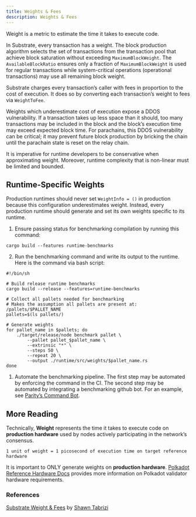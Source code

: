 ```yaml
---
title: Weights & Fees
description: Weights & Fees
---
```


Weight is a metric to estimate the time it takes to execute code.

In Substrate, every transaction has a weight. The block production algorithm selects the set of transactions from the transaction pool that achieve block saturation without exceeding `MaximumBlockWeight`. The `AvailableBlockRatio` ensures only a fraction of `MaximumBlockWeight` is used for regular transactions while system-critical operations (operational transactions) may use all remaining block weight.

Substrate charges every transaction’s caller with fees in proportion to the cost of execution. It does so by converting each transaction’s weight to fees via `WeightToFee`. 

Weights which underestimate cost of execution expose a DDOS vulnerability. If a transaction takes up less space than it should, too many transactions may be included in the block and the block’s execution time may exceed expected block time. For parachains, this DDOS vulnerability can be critical; it may prevent future block production by bricking the chain until the parachain state is reset on the relay chain.

It is imperative for runtime developers to be conservative when approximating weight. Moreover, runtime complexity that is non-linear must be limited and bounded.

## Runtime-Specific Weights

Production runtimes should never set `WeightInfo = ()` in production because this configuration underestimates weight. Instead, every production runtime should generate and set its own weights specific to its runtime.

1. Ensure passing status for benchmarking compilation by running this command:
```
cargo build --features runtime-benchmarks
```
2. Run the benchmarking command and write its output to the runtime. Here is the command via bash script:
```
#!/bin/sh

# Build release runtime benchmarks
cargo build --release --features=runtime-benchmarks

# Collect all pallets needed for benchmarking
# Makes the assumption all pallets are present at: /pallets/$PALLET_NAME
pallets=$(ls pallets/)

# Generate weights
for pallet_name in $pallets; do
    ./target/release/node benchmark pallet \
        --pallet pallet_$pallet_name \
        --extrinsic "*" \
        --steps 50 \
        --repeat 20 \
        --output ./runtime/src/weights/$pallet_name.rs
done
```
1. Automate the benchmarking pipeline. The first step may be automated by enforcing the command in the CI. The second step may be automated by integrating a benchmarking github bot. For an example, see [Parity’s Command Bot](https://github.com/paritytech/command-bot).

## More Reading

Technically, **Weight** represents the time it takes to execute code on **production hardware** used by nodes actively participating in the network’s consensus.

```
1 unit of weight = 1 picosecond of execution time on target reference hardware
```

It is important to ONLY generate weights on **production hardware**. [Polkadot Reference Hardware Docs](https://wiki.polkadot.network/docs/maintain-guides-how-to-validate-polkadot#:~:text=Reference%20Hardware%E2%80%8B,instance%20on%20GCP%20and%20c6i) provides more information on Polkadot validator hardware requirements.

### References

[Substrate Weight & Fees](https://www.shawntabrizi.com/blog/substrate/substrate-weight-and-fees/) by [Shawn Tabrizi](https://github.com/shawntabrizi/)
